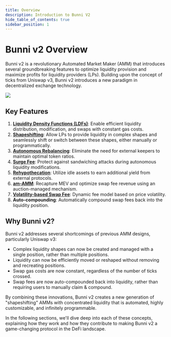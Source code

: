 ```yaml
---
title: Overview
description: Introduction to Bunni V2
hide_table_of_contents: true
sidebar_position: 1
---
```



# Bunni v2 Overview

Bunni v2 is a revolutionary Automated Market Maker (AMM) that introduces several groundbreaking features to optimize liquidity provision and maximize profits for liquidity providers (LPs). Building upon the concept of ticks from Uniswap v3, Bunni v2 introduces a new paradigm in decentralized exchange technology.

<div style={{ textAlign: "center" }}>
  <img src={LiquidityShifting} />
</div>

## Key Features

1. [**Liquidity Density Functions (LDFs)**](./concepts/ldf): Enable efficient liquidity distribution, modification, and swaps with constant gas costs.
2. [**Shapeshifting**](./concepts/shapeshifting): Allow LPs to provide liquidity in complex shapes and seamlessly shift or switch between these shapes, either manually or programmatically.
3. [**Autonomous Rebalancing**](./concepts/rebalancing): Eliminate the need for external keepers to maintain optimal token ratios.
4. [**Surge Fee**](./concepts/surge): Protect against sandwiching attacks during autonomous liquidity modifications.
5. [**Rehypothecation**](./concepts/rehypothication): Utilize idle assets to earn additional yield from external protocols.
6. [**am-AMM**](./concepts/amamm): Recapture MEV and optimize swap fee revenue using an auction-managed mechanism.
7. [**Volatility-based Swap Fee**](./concepts/fees): Dynamic fee model based on price volatility.
8. **Auto-compounding**: Automatically compound swap fees back into the liquidity position.

## Why Bunni v2?

Bunni v2 addresses several shortcomings of previous AMM designs, particularly Uniswap v3:

- Complex liquidity shapes can now be created and managed with a single position, rather than multiple positions.
- Liquidity can now be efficiently moved or reshaped without removing and recreating positions.
- Swap gas costs are now constant, regardless of the number of ticks crossed.
- Swap fees are now auto-compounded back into liquidity, rather than requiring users to manually claim & compound.

By combining these innovations, Bunni v2 creates a new generation of "shapeshifting" AMMs with concentrated liquidity that is automated, highly customizable, and infinitely programmable.

In the following sections, we'll dive deep into each of these concepts, explaining how they work and how they contribute to making Bunni v2 a game-changing protocol in the DeFi landscape.
